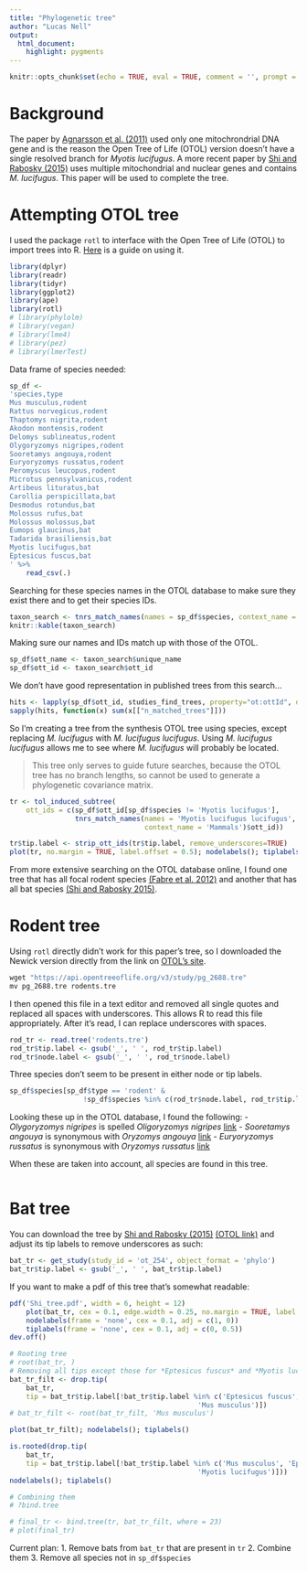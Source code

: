 ```yaml
---
title: "Phylogenetic tree"
author: "Lucas Nell"
output:
  html_document:
    highlight: pygments
---
```


```r
knitr::opts_chunk$set(echo = TRUE, eval = TRUE, comment = '', prompt = FALSE)
```


# Background

The paper by 
[Agnarsson et al. (2011)](http://dx.doi.org/10.1371/currents.RRN1212) used only one
mitochrondrial DNA gene and is the reason the Open Tree of Life (OTOL) version doesn't 
have a single resolved branch for *Myotis lucifugus*. A more recent paper by 
[Shi and Rabosky (2015)](http://onlinelibrary.wiley.com/doi/10.1111/evo.12681/abstract) 
uses multiple mitochondrial and nuclear genes and contains *M. lucifugus*.
This paper will be used to complete the tree.


# Attempting OTOL tree

I used the package `rotl` to interface with the Open Tree of Life (OTOL) to import trees
into R. [Here](https://cran.r-project.org/web/packages/rotl/vignettes/data_mashups.html)
is a guide on using it.

```r
library(dplyr)
library(readr)
library(tidyr)
library(ggplot2)
library(ape)
library(rotl)
# library(phylolm)
# library(vegan)
# library(lme4)
# library(pez)
# library(lmerTest)
```


Data frame of species needed:

```r
sp_df <- 
'species,type
Mus musculus,rodent
Rattus norvegicus,rodent
Thaptomys nigrita,rodent
Akodon montensis,rodent
Delomys sublineatus,rodent
Olygoryzomys nigripes,rodent
Sooretamys angouya,rodent
Euryoryzomys russatus,rodent
Peromyscus leucopus,rodent
Microtus pennsylvanicus,rodent
Artibeus lituratus,bat
Carollia perspicillata,bat
Desmodus rotundus,bat
Molossus rufus,bat
Molossus molossus,bat
Eumops glaucinus,bat
Tadarida brasiliensis,bat
Myotis lucifugus,bat
Eptesicus fuscus,bat
' %>% 
    read_csv(.)
```


Searching for these species names in the OTOL database to make sure they exist there and 
to get their species IDs.

```r
taxon_search <- tnrs_match_names(names = sp_df$species, context_name = 'Mammals')
knitr::kable(taxon_search)
```


Making sure our names and IDs match up with those of the OTOL.

```r
sp_df$ott_name <- taxon_search$unique_name
sp_df$ott_id <- taxon_search$ott_id
```


We don't have good representation in published trees from this search...

```r
hits <- lapply(sp_df$ott_id, studies_find_trees, property="ot:ottId", detailed = FALSE)
sapply(hits, function(x) sum(x[["n_matched_trees"]]))
```

So I'm creating a tree from the synthesis OTOL tree using species, except replacing 
*M. lucifugus* with *M. lucifugus lucifugus*. Using *M. lucifugus lucifugus* allows me to
see where *M. lucifugus* will probably be located.

> This tree only serves to guide future searches, because the OTOL tree has no branch 
> lengths, so cannot be used to generate a phylogenetic covariance matrix.

```r
tr <- tol_induced_subtree(
    ott_ids = c(sp_df$ott_id[sp_df$species != 'Myotis lucifugus'],
                tnrs_match_names(names = 'Myotis lucifugus lucifugus', 
                                 context_name = 'Mammals')$ott_id))

tr$tip.label <- strip_ott_ids(tr$tip.label, remove_underscores=TRUE)
plot(tr, no.margin = TRUE, label.offset = 0.5); nodelabels(); tiplabels()
```


From more extensive searching on the OTOL database online, I found one tree that has all 
focal rodent species
[(Fabre et al. 2012)](http://dx.doi.org/10.1186/1471-2148-12-88)
and another that has all bat species
[(Shi and Rabosky 2015)](http://onlinelibrary.wiley.com/doi/10.1111/evo.12681/abstract).



# Rodent tree

Using `rotl` directly didn't work for this paper's tree, so I downloaded the Newick 
version directly from the link on 
[OTOL's site](https://tree.opentreeoflife.org/curator/study/view/pg_2688/?tab=metadata).

```r
wget "https://api.opentreeoflife.org/v3/study/pg_2688.tre"
mv pg_2688.tre rodents.tre
```

I then opened this file in a text editor and removed all single quotes and replaced all
spaces with underscores. This allows R to read this file appropriately. After it's read,
I can replace underscores with spaces.

```r
rod_tr <- read.tree('rodents.tre')
rod_tr$tip.label <- gsub('_', ' ', rod_tr$tip.label)
rod_tr$node.label <- gsub('_', ' ', rod_tr$node.label)
```


Three species don't seem to be present in either node or tip labels.

```r
sp_df$species[sp_df$type == 'rodent' & 
                  !sp_df$species %in% c(rod_tr$node.label, rod_tr$tip.label)]
```


Looking these up in the OTOL database, I found the following:
- *Olygoryzomys nigripes* is spelled *Oligoryzomys nigripes*
  [link](https://tree.opentreeoflife.org/taxonomy/browse?id=752853)
- *Sooretamys angouya* is synonymous with *Oryzomys angouya*
  [link](https://tree.opentreeoflife.org/taxonomy/browse?id=1039661)
- *Euryoryzomys russatus* is synonymous with *Oryzomys russatus*
  [link](https://tree.opentreeoflife.org/taxonomy/browse?id=739)

When these are taken into account, all species are found in this tree.

```r

```


# Bat tree

You can download the tree by 
[Shi and Rabosky (2015)](http://onlinelibrary.wiley.com/doi/10.1111/evo.12681/abstract)
[(OTOL link)](https://tree.opentreeoflife.org/curator/study/view/ot_254)
and adjust its tip labels to remove underscores as such:

```r
bat_tr <- get_study(study_id = 'ot_254', object_format = 'phylo')
bat_tr$tip.label <- gsub('_', ' ', bat_tr$tip.label)
```


If you want to make a pdf of this tree that's somewhat readable:
```r
pdf('Shi_tree.pdf', width = 6, height = 12)
    plot(bat_tr, cex = 0.1, edge.width = 0.25, no.margin = TRUE, label.offset = 0.5)
    nodelabels(frame = 'none', cex = 0.1, adj = c(1, 0))
    tiplabels(frame = 'none', cex = 0.1, adj = c(0, 0.5))
dev.off()
```


```r
# Rooting tree
# root(bat_tr, )
# Removing all tips except those for *Eptesicus fuscus* and *Myotis lucifugus*
bat_tr_filt <- drop.tip(
    bat_tr, 
    tip = bat_tr$tip.label[!bat_tr$tip.label %in% c('Eptesicus fuscus', 'Myotis lucifugus', 
                                              'Mus musculus')])
# bat_tr_filt <- root(bat_tr_filt, 'Mus musculus')

plot(bat_tr_filt); nodelabels(); tiplabels()
```


```r
is.rooted(drop.tip(
    bat_tr, 
    tip = bat_tr$tip.label[!bat_tr$tip.label %in% c('Mus musculus', 'Eptesicus fuscus', 
                                              'Myotis lucifugus')]))
nodelabels(); tiplabels()
```



```r
# Combining them
# ?bind.tree

# final_tr <- bind.tree(tr, bat_tr_filt, where = 23)
# plot(final_tr)
```



Current plan:
1. Remove bats from `bat_tr` that are present in `tr`
2. Combine them
3. Remove all species not in `sp_df$species`
